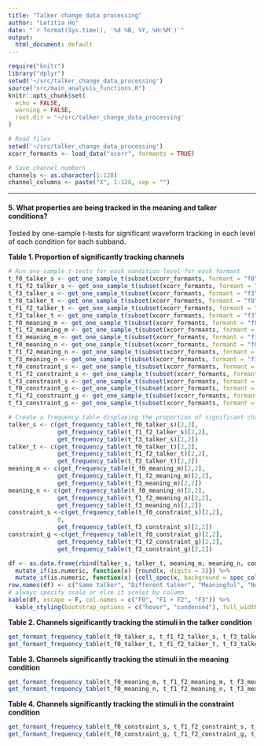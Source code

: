 ```yaml
---
title: "Talker change data processing"
author: "Letitia Ho"
date: "`r format(Sys.time(), '%d %B, %Y, %H:%M')`"
output:
  html_document: default
---
```


```r
require("knitr")
library("dplyr")
setwd('~/src/talker_change_data_processing')
source("src/main_analysis_functions.R")
knitr::opts_chunk$set(
  echo = FALSE,
  warning = FALSE,
  root.dir = '~/src/talker_change_data_processing'
) 
```

``` r
# Read files
setwd('~/src/talker_change_data_processing')
xcorr_formants <- load_data("xcorr", formants = TRUE)

# Save channel numbers
channels <- as.character(1:128)
channel_columns <- paste("X", 1:128, sep = "")
```




************

#### 5. What properties are being tracked in the meaning and talker conditions?

Tested by one-sample t-tests for significant waveform tracking in each level of each condition for each subband.

**Table 1. Proportion of significantly tracking channels**

``` r
# Run one-sample t-tests for each condition level for each formant
t_f0_talker_s <- get_one_sample_t(subset(xcorr_formants, formant = "f0", condition = "talker", level = "S"))
t_f1_f2_talker_s <- get_one_sample_t(subset(xcorr_formants, formant = "f1_f2", condition = "talker", level = "S"))
t_f3_talker_s <- get_one_sample_t(subset(xcorr_formants, formant = "f3", condition = "talker", level = "S"))
t_f0_talker_t <- get_one_sample_t(subset(xcorr_formants, formant = "f0", condition = "talker", level = "T"))
t_f1_f2_talker_t <- get_one_sample_t(subset(xcorr_formants, formant = "f1_f2", condition = "talker", level = "T"))
t_f3_talker_t <- get_one_sample_t(subset(xcorr_formants, formant = "f3", condition = "talker", level = "T"))
t_f0_meaning_m <- get_one_sample_t(subset(xcorr_formants, formant = "f0", condition = "meaning", level = "M"))
t_f1_f2_meaning_m <- get_one_sample_t(subset(xcorr_formants, formant = "f1_f2", condition = "meaning", level = "M"))
t_f3_meaning_m <- get_one_sample_t(subset(xcorr_formants, formant = "f3", condition = "meaning", level = "M"))
t_f0_meaning_n <- get_one_sample_t(subset(xcorr_formants, formant = "f0", condition = "meaning", level = "N"))
t_f1_f2_meaning_n <- get_one_sample_t(subset(xcorr_formants, formant = "f1_f2", condition = "meaning", level = "N"))
t_f3_meaning_n <- get_one_sample_t(subset(xcorr_formants, formant = "f3", condition = "meaning", level = "N"))
t_f0_constraint_s <- get_one_sample_t(subset(xcorr_formants, formant = "f0", condition = "constraint", level = "S"))
t_f1_f2_constraint_s <- get_one_sample_t(subset(xcorr_formants, formant = "f1_f2", condition = "meaning", level = "S"))
t_f3_constraint_s <- get_one_sample_t(subset(xcorr_formants, formant = "f3", condition = "constraint", level = "S"))
t_f0_constraint_g <- get_one_sample_t(subset(xcorr_formants, formant = "f0", condition = "constraint", level = "G"))
t_f1_f2_constraint_g <- get_one_sample_t(subset(xcorr_formants, formant = "f1_f2", condition = "meaning", level = "G"))
t_f3_constraint_g <- get_one_sample_t(subset(xcorr_formants, formant = "f3", condition = "constraint", level = "G"))
```

```r
# Create a frequency table displaying the proportion of significant channels for each level
talker_s <- c(get_frequency_table(t_f0_talker_s)[2,2], 
              get_frequency_table(t_f1_f2_talker_s)[2,2], 
              get_frequency_table(t_f3_talker_s)[2,2])
talker_t <- c(get_frequency_table(t_f0_talker_t)[2,2], 
              get_frequency_table(t_f1_f2_talker_t)[2,2], 
              get_frequency_table(t_f3_talker_t)[2,2])
meaning_m <- c(get_frequency_table(t_f0_meaning_m)[2,2], 
              get_frequency_table(t_f1_f2_meaning_m)[2,2], 
              get_frequency_table(t_f3_meaning_m)[2,2])
meaning_n <- c(get_frequency_table(t_f0_meaning_n)[2,2], 
              get_frequency_table(t_f1_f2_meaning_n)[2,2], 
              get_frequency_table(t_f3_meaning_n)[2,2])
constraint_s <-c(get_frequency_table(t_f0_constraint_s)[2,2], 
              0, 
              get_frequency_table(t_f3_constraint_s)[2,2])
constraint_g <-c(get_frequency_table(t_f0_constraint_g)[2,2], 
              get_frequency_table(t_f1_f2_constraint_g)[2,2], 
              get_frequency_table(t_f3_constraint_g)[2,2])

df <- as.data.frame(rbind(talker_s, talker_t, meaning_m, meaning_n, constraint_s, constraint_g)) %>%
  mutate_if(is.numeric, function(x) {round(x, digits = 3)}) %>%
  mutate_if(is.numeric, function(x) {cell_spec(x, background = spec_color(x, begin = 0.5, direction = -1, scale = c(0, 0.5)))})
row.names(df) <- c("Same talker", "Different talker", "Meaningful", "Nonsense", "High constraint", "Low constraint")
# always specify scale or else it scales by column
kable(df, escape = F, col.names = c("F0", "F1 + F2", "F3")) %>%
  kable_styling(bootstrap_options = c("hover", "condensed"), full_width = F)
```

**Table 2. Channels significantly tracking the stimuli in the talker condition** 

```r
get_formant_frequency_table(t_f0_talker_s, t_f1_f2_talker_s, t_f3_talker_s, title = "Same talker")
get_formant_frequency_table(t_f0_talker_t, t_f1_f2_talker_t, t_f3_talker_t, title = "Different talker")
```

**Table 3. Channels significantly tracking the stimuli in the meaning condition** 

```r
get_formant_frequency_table(t_f0_meaning_m, t_f1_f2_meaning_m, t_f3_meaning_m, title = "Meaningful")
get_formant_frequency_table(t_f0_meaning_n, t_f1_f2_meaning_n, t_f3_meaning_n, title = "Nonsense")
```

**Table 4. Channels significantly tracking the stimuli in the constraint condition** 

```r
get_formant_frequency_table(t_f0_constraint_s, t_f1_f2_constraint_s, t_f3_constraint_s, title = "High constraint")
get_formant_frequency_table(t_f0_constraint_g, t_f1_f2_constraint_g, t_f3_constraint_g, title = "Low constraint")
```

